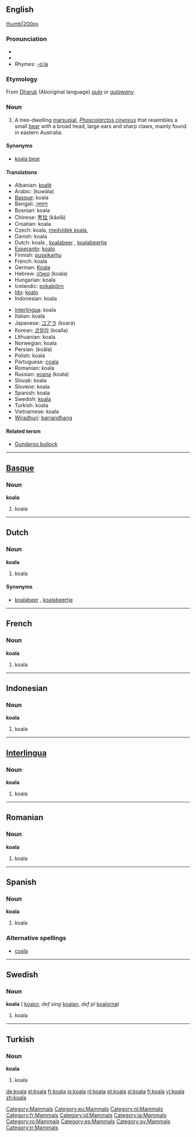 {{see|Koala}}
==English==

[[Category:Mammals]]
[[image:koala.jpg|thumb|200px]]

===Pronunciation===
*{{SAMPA|/k@U"A:l@/}}
*{{AHD|kō-ä'lə}}
*Rhymes: [[Rhymes:English:-ɑːlə|-ɑːlə]]

===Etymology===
From [[w:Dharuk|Dharuk]] (Aboriginal language) ''[[gula]]'' or ''[[gulawany]]''.

===Noun===
{{en-noun}}

# A tree-dwelling [[marsupial]], ''[[Phascolarctos cinereus]]'' that resembles a small [[bear]] with a broad head, large ears and sharp claws, mainly found in eastern Australia.

====Synonyms====
*[[koala bear]]

====Translations====
{{top}}
*Albanian: [[koalë]] {{g|Albanian}}
*Arabic: {{ARchar|[[كوالا]]}} (kuwála) {{f}}
*[[Basque]]: koala
*Bengali: [[কোয়ালা]]
*Bosnian: koala {{f}}
*Chinese: [[考拉]] (kǎolā)
*Croatian: koala {{f}}
*Czech: koala, [[medvídek koala]], {{m}}
*Danish: koala {{g|Danish}}
*Dutch: koala {{m}}, [[koalabeer]] {{m}}, [[koalabeertje]] {{n}}
*[[Esperanto]]: [[koalo]]
*Finnish: [[pussikarhu]]
*French: koala {{m}}
*German: [[Koala]] {{m}}
*Hebrew: [[קואלה]] (koala) {{f}}
*Hungarian: koala
*Icelandic: [[pokabjörn]] {{g|Icelandic}}
*[[Ido]]: [[koalo]]
*Indonesian: koala
{{mid}}
*[[Interlingua]]: koala
*Italian: koala {{g|Italian}}
*Japanese: [[コアラ]] (koara)
*Korean: [[코알라]] (koalla)
*Lithuanian: koala {{f}}
*Norwegian: koala {{m}}
*Persian: {{FAchar|[[کوآلا]]}} (koâla)
*Polish: koala {{f}}
*Portuguese: [[coala]] {{m}}
*Romanian: koala {{g|Romanian}}
*Russian: [[коала]] (koala) {{mf}}
*Slovak: koala {{m}}
*Slovene: koala {{f}}
*Spanish: koala {{m}}
*Swedish: [[koala#Swedish|koala]] {{c}}
*Turkish: koala
*Vietnamese: koala
*[[Wiradhuri]]: [[barrandhang]]
{{bottom}}

====Related tersm====
*[[Gundaroo bullock]]

----

==[[Basque]]==

[[Category:eu:Mammals]]

===Noun===
'''koala'''

# koala

----

==Dutch==

[[Category:nl:Mammals]]

===Noun===
'''koala''' {{m}}

# koala

====Synonyms====
*[[koalabeer]] {{m}}, [[koalabeertje]] {{n}}

----

==French==

[[Category:fr:Mammals]]

===Noun===
'''koala'''

# koala {{m}}

----

==Indonesian==

[[Category:id:Mammals]]

===Noun===
'''koala'''

# koala

----

==[[Interlingua]]==
[[Category:ia:Mammals]]
===Noun===
'''koala'''

# koala

----

==Romanian==
[[Category:ro:Mammals]]
===Noun===
'''koala''' {{f}}

# koala

----

==Spanish==
[[Category:es:Mammals]]
===Noun===
'''koala''' {{m}}

# koala

===Alternative spellings===
*[[coala]]

----

==Swedish==

[[Category:sv:Mammals]]

===Noun===
'''koala''' {{c}} ({{p}} [[koalor]], ''def sing'' [[koalan]], ''def pl'' [[koalorna]])

# koala

----

==Turkish==

[[Category:tr:Mammals]]

===Noun===
'''koala'''

# koala

[[de:koala]]
[[el:koala]]
[[fr:koala]]
[[io:koala]]
[[nl:koala]]
[[pt:koala]]
[[sl:koala]]
[[fi:koala]]
[[vi:koala]]
[[zh:koala]]